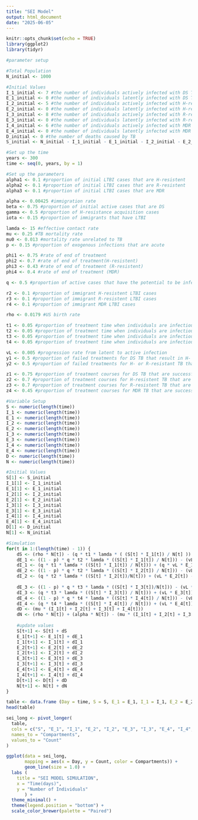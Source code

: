 ```yaml
---
title: "SEI Model"
output: html_document
date: "2025-06-05"
---
```


```r
knitr::opts_chunk$set(echo = TRUE)
library(ggplot2)
library(tidyr)
```

```r
#parameter setup

#Total Population
N_initial <- 1000

#Initial Values
I_1_initial <- 7 #the number of individuals actively infected with DS TB
E_1_initial <- 0 #the number of individuals latently infected with DS TB
I_2_initial <- 5 #the number of individuals actively infected with H-resistent TB
E_2_initial <- 0 #the number of individuals latently infected with H-resistent TB
I_3_initial <- 8 #the number of individuals actively infected with R-resistent TB
E_3_initial <- 0 #the number of individuals latently infected with R-resistent TB
I_4_initial <- 6 #the number of individuals actively infected with MDR TB
E_4_initial <- 0 #the number of individuals latently infected with MDR TB
D_initial <- 0 #the number of deaths caused by TB
S_initial <- N_initial - I_1_initial - E_1_initial - I_2_initial - E_2_initial - I_3_initial - E_3_initial - I_4_initial - E_4_initial - D_initial #everyone else is susceptible

#Set up the time
years <- 300
time <- seq(0, years, by = 1)

#Set up the parameters
alpha1 <- 0.1 #proportion of initial LTBI cases that are H-resistent
alpha2 <- 0.1 #proportion of initial LTBI cases that are R-resistent
alpha3 <- 0.1 #proportion of initial LTBI cases that are MDR

alpha <- 0.00425 #immigration rate
beta <- 0.75 #proportion of initial active cases that are DS
gamma <- 0.5 #proportion of H-resistance acquisition cases
iota <- 0.15 #proportion of immigrants that have LTBI

lamda <- 15 #effective contact rate
mu <- 0.25 #TB mortality rate
mu0 <- 0.013 #mortality rate unrelated to TB
p <- 0.15 #proportion of exogenous infections that are acute

phi1 <- 0.75 #rate of end of treatment
phi2 <- 0.7 #rate of end of treatment(H-resistent)
phi3 <- 0.43 #rate of end of treatment (R-resistent)
phi4 <- 0.4 #rate of end of treatment (MDR)

q <- 0.5 #proportion of active cases that have the potential to be infectious

r2 <- 0.1 #proportion of immigrant H-resistent LTBI cases
r3 <- 0.1 #proportion of immigrant R-resistent LTBI cases
r4 <- 0.1 #proportion of immigrant MDR LTBI cases

rho <- 0.0179 #US birth rate

t1 <- 0.05 #proportion of treatment time when individuals are infectious (DS)
t2 <- 0.05 #proportion of treatment time when individuals are infectious (H-resistent)
t3 <- 0.05 #proportion of treatment time when individuals are infectious (R-resistent)
t4 <- 0.05 #proportion of treatment time when individuals are infectious (MDR)

vL <- 0.005 #progression rate from latent to active infection
y1 <- 0.5 #proportion of failed treatments for DS TB that result in H- or R- resistance
y2 <- 0.5 #proportion of failed treatments for H- or R-resistant TB that result in MDR

z1 <- 0.75 #proportion of treatment courses for DS TB that are successful
z2 <- 0.7 #proportion of treatment courses for H-resistent TB that are successful
z3 <- 0.7 #proportion of treatment courses for R-resistent TB that are successful
z4 <- 0.45 #proportion of treatment courses for MDR TB that are successful
```

```r
#Variable Setup
S <- numeric(length(time))
I_1 <- numeric(length(time))
E_1 <- numeric(length(time))
I_2 <- numeric(length(time))
E_2 <- numeric(length(time))
I_3 <- numeric(length(time))
E_3 <- numeric(length(time))
I_4 <- numeric(length(time))
E_4 <- numeric(length(time))
D <- numeric(length(time))
N <- numeric(length(time))

#Initial Values 
S[1] <- S_initial
I_1[1] <- I_1_initial
E_1[1] <- E_1_initial
I_2[1] <- I_2_initial
E_2[1] <- E_2_initial
I_3[1] <- I_3_initial
E_3[1] <- E_3_initial
I_4[1] <- I_4_initial
E_4[1] <- E_4_initial
D[1] <- D_initial
N[1] <- N_initial
```

```r
#Simulation
for(t in 1:(length(time) - 1)) {
    dS <- (rho * N[t]) - (q * t1 * lamda * ( (S[t] * I_1[t]) / N[t] ))  - (q * t2 * lamda * ( (S[t] * I_2[t]) / N[t]) ) - (q * t3 * lamda * ( (S[t] * I_3[t]) / N[t]) ) - (q * t4 * lamda * ( (S[t] * I_4[t]) / N[t]) ) + ( z1 * phi1 * I_1[t] ) + ( z2 * phi2 * I_2[t] ) + ( z3 * phi3 * I_3[t] ) - (mu0 * S[t])
    dE_1 <- ((1 - p) * q * t2 * lamda * ((S[t] * I_1[t]) / N[t])) - (vL * E_1[t]) + ((1 - y1) * (1 - z1) * phi1 * I_1[t]) + (iota * alpha * (1 - r2 - r3 - r4) * N[t]) - (mu0 * E_1[t])
    dI_1 <- (q * t1 * lamda * ((S[t] * I_1[t]) / N[t])) + (q * vL * E_1[t]) - (phi1 * I_1[t]) - (mu0 * I_1[t]) - (mu * I_1[t])
    dE_2 <- ((1 - p) * q * t2 * lamda * ((S[t] * I_2[t]) / N[t])) - (vL * E_2[t]) + ((1 - y2) * (1 - z2) * phi2 * I_2[t]) + (gamma * (1 - z1) * y1 * phi1 * I_1[t]) + (iota * alpha * r2 * N[t]) - (mu0 * E_2[t])
    dI_2 <- (q * t2 * lamda * ((S[t] * I_2[t])/N[t])) + (vL * E_2[t]) - (phi2 * I_2[t]) - (mu0 * I_2[t]) - (mu * I_2[t])
             
    dE_3 <- ((1 - p) * q * t3 * lamda * ((S[t] * I_3[t])/N[t])) - (vL * E_3[t]) + ((1 - y2) * (1 - z3) * phi3 * I_3[t]) + ((1 - gamma) * (1 - z1) * y1 * phi1 * I_1[t]) + (iota * alpha * r3 * N[t]) - (mu0 * E_3[t])
    dI_3 <- (q * t3 * lamda * ((S[t] * I_3[t]) / N[t])) + (vL * E_3[t]) - (phi3 * I_3[t]) - (mu0 * I_3[t]) - (mu * I_3[t])
    dE_4 <- ((1 - p) * q * t4 * lamda * ((S[t] * I_4[t]) / N[t])) - (vL * E_4[t]) + ((1 - z2) * y2 * phi2 * I_2[t]) + ((1 - z3) * y2 * phi3 * I_3[t]) + ((1 - z4) * phi4 * I_4[t]) + (iota * alpha * r4 * N[t]) - (mu0 * E_4[t])
    dI_4 <- (q * t4 * lamda * ((S[t] * I_4[t]) / N[t])) + (vL * E_4[t]) - (phi4 * I_4[t]) - (mu0 * I_4[t]) - (mu * I_4[t])
    dD <- (mu * (I_1[t] + I_2[t] + I_3[t] + I_4[t]))
    dN <- (rho * N[t]) + (alpha * N[t]) - (mu * (I_1[t] + I_2[t] + I_3[t] + I_4[t])) - (mu0 * N[t])
    
    #update values
    S[t+1] <- S[t] + dS
    E_1[t+1] <- E_1[t] + dE_1
    I_1[t+1] <- I_1[t] + dI_1
    E_2[t+1] <- E_2[t] + dE_2
    I_2[t+1] <- I_2[t] + dI_2
    E_3[t+1] <- E_3[t] + dE_3
    I_3[t+1] <- I_3[t] + dI_3
    E_4[t+1] <- E_4[t] + dE_4 
    I_4[t+1] <- I_4[t] + dI_4
    D[t+1] <- D[t] + dD
    N[t+1] <- N[t] + dN
}

table <- data.frame (Day = time, S = S, E_1 = E_1, I_1 = I_1, E_2 = E_2, I_2 = I_2, E_3 = E_3, I_3 = I_3, E_4 = E_4, I_4 = I_4, D = D, N = N)
head(table)
```


```r

sei_long <- pivot_longer(
  table,
  cols = c("S", "E_1", "I_1", "E_2", "I_2", "E_3", "I_3", "E_4", "I_4", "D", "N"),
  names_to = "Compartments",
  values_to = "Count"
)

ggplot(data = sei_long,
       mapping = aes(x = Day, y = Count, color = Compartments)) + 
       geom_line(size = 1.0) +
  labs (
    title = "SEI MODEL SIMULATION",
    x = "Time(days)",
    y = "Number of Individuals"
       ) + 
  theme_minimal() +
  theme(legend.position = "bottom") +
  scale_color_brewer(palette = "Paired")

```

